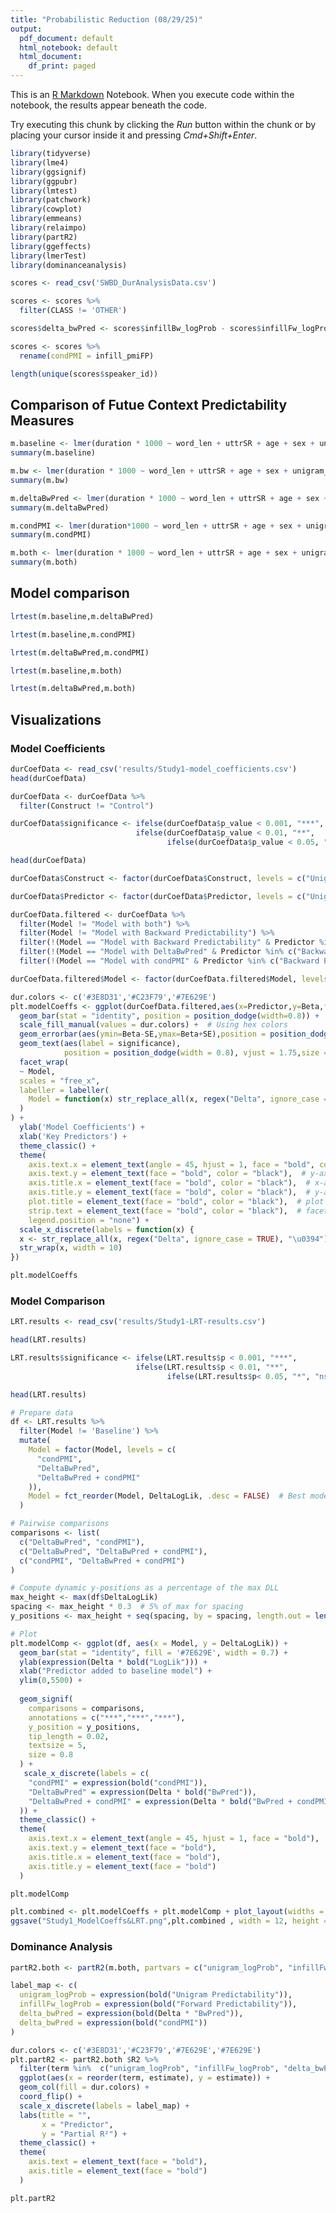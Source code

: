 ```yaml
---
title: "Probabilistic Reduction (08/29/25)"
output:
  pdf_document: default
  html_notebook: default
  html_document:
    df_print: paged
---
```


This is an [R Markdown](http://rmarkdown.rstudio.com) Notebook. When you execute code within the notebook, the results appear beneath the code. 

Try executing this chunk by clicking the *Run* button within the chunk or by placing your cursor inside it and pressing *Cmd+Shift+Enter*. 

```r
library(tidyverse)
library(lme4)
library(ggsignif)
library(ggpubr)
library(lmtest)
library(patchwork)
library(cowplot)
library(emmeans)
library(relaimpo)
library(partR2)
library(ggeffects)
library(lmerTest)
library(dominanceanalysis)
```

```r
scores <- read_csv('SWBD_DurAnalysisData.csv')
```

```r
scores <- scores %>%
  filter(CLASS != 'OTHER')
```


```r
scores$delta_bwPred <- scores$infillBw_logProb - scores$infillFw_logProb
```

```r
scores <- scores %>%
  rename(condPMI = infill_pmiFP)
```


```r
length(unique(scores$speaker_id))
```

## Comparison of Futue Context Predictability Measures

```r
m.baseline <- lmer(duration * 1000 ~ word_len + uttrSR + age + sex + unigram_logProb + infillFw_logProb  + (1|speaker_id), data = scores)
summary(m.baseline)
```


```r
m.bw <- lmer(duration * 1000 ~ word_len + uttrSR + age + sex + unigram_logProb + infillFw_logProb + infillBw_logProb + (1|speaker_id), data = scores)
summary(m.bw)
```

```r
m.deltaBwPred <- lmer(duration * 1000 ~ word_len + uttrSR + age + sex + unigram_logProb + infillFw_logProb + delta_bwPred + (1|speaker_id), data = scores)
summary(m.deltaBwPred)
```

```r
m.condPMI <- lmer(duration*1000 ~ word_len + uttrSR + age + sex + unigram_logProb + infillFw_logProb + condPMI + (1|speaker_id), data = scores)
summary(m.condPMI)
```


```r
m.both <- lmer(duration * 1000 ~ word_len + uttrSR + age + sex + unigram_logProb + infillFw_logProb + delta_bwPred + condPMI + (1|speaker_id), data = scores)
summary(m.both)
```

## Model comparison
```r
lrtest(m.baseline,m.deltaBwPred)
```
```r
lrtest(m.baseline,m.condPMI)
```

```r
lrtest(m.deltaBwPred,m.condPMI)
```

```r
lrtest(m.baseline,m.both)
```

```r
lrtest(m.deltaBwPred,m.both)
```

## Visualizations
### Model Coefficients

```r
durCoefData <- read_csv('results/Study1-model_coefficients.csv')
head(durCoefData)
```


```r
durCoefData <- durCoefData %>%
  filter(Construct != "Control")
```

```r
durCoefData$significance <- ifelse(durCoefData$p_value < 0.001, "***",
                            ifelse(durCoefData$p_value < 0.01, "**",
                                   ifelse(durCoefData$p_value < 0.05, "*", "ns")))

head(durCoefData)
```


```r
durCoefData$Construct <- factor(durCoefData$Construct, levels = c("Unigram Predictability", "Forward Predictability","Planning")) 

durCoefData$Predictor <- factor(durCoefData$Predictor, levels = c("Unigram Predictability", "Forward Predictability","Backward Predictability", "DeltaBwPred", "condPMI")) 
```

```r
durCoefData.filtered <- durCoefData %>%
  filter(Model != "Model with both") %>%
  filter(Model != "Model with Backward Predictability") %>%
  filter(!(Model == "Model with Backward Predictability" & Predictor %in% c("condPMI", "DeltaBwPred"))) %>%
  filter(!(Model == "Model with DeltaBwPred" & Predictor %in% c("Backward Predictability", "condPMI"))) %>%
  filter(!(Model == "Model with condPMI" & Predictor %in% c("Backward Predictability", "DeltaBwPred")))
```

```r
durCoefData.filtered$Model <- factor(durCoefData.filtered$Model, levels = c("Model with DeltaBwPred","Model with condPMI")) 
```


```r
dur.colors <- c('#3E8D31','#C23F79','#7E629E')
plt.modelCoeffs <- ggplot(durCoefData.filtered,aes(x=Predictor,y=Beta,fill=Construct)) +
  geom_bar(stat = "identity", position = position_dodge(width=0.8)) +
  scale_fill_manual(values = dur.colors) +  # Using hex colors
  geom_errorbar(aes(ymin=Beta-SE,ymax=Beta+SE),position = position_dodge(width = 0.8),width=0.2)+
  geom_text(aes(label = significance), 
            position = position_dodge(width = 0.8), vjust = 1.75,size = 3) +
  facet_wrap(
  ~ Model,
  scales = "free_x",
  labeller = labeller(
    Model = function(x) str_replace_all(x, regex("Delta", ignore_case = TRUE), "\u0394")
  )
) +
  ylab('Model Coefficients') +
  xlab('Key Predictors') +
  theme_classic() +
  theme(
    axis.text.x = element_text(angle = 45, hjust = 1, face = "bold", color = "black"),  # x-axis text
    axis.text.y = element_text(face = "bold", color = "black"),  # y-axis text
    axis.title.x = element_text(face = "bold", color = "black"),  # x-axis title
    axis.title.y = element_text(face = "bold", color = "black"),  # y-axis title
    plot.title = element_text(face = "bold", color = "black"),  # plot title
    strip.text = element_text(face = "bold", color = "black"),  # facet labels
    legend.position = "none") +
  scale_x_discrete(labels = function(x) {
  x <- str_replace_all(x, regex("Delta", ignore_case = TRUE), "\u0394")
  str_wrap(x, width = 10)
})
```


```r
plt.modelCoeffs
```


### Model Comparison
```r
LRT.results <- read_csv('results/Study1-LRT-results.csv')
```

```r
head(LRT.results)
```


```r
LRT.results$significance <- ifelse(LRT.results$p < 0.001, "***",
                            ifelse(LRT.results$p < 0.01, "**",
                                   ifelse(LRT.results$p< 0.05, "*", "ns")))

head(LRT.results)
```

```r
# Prepare data
df <- LRT.results %>%
  filter(Model != 'Baseline') %>%
  mutate(
    Model = factor(Model, levels = c(
      "condPMI",
      "DeltaBwPred",
      "DeltaBwPred + condPMI"
    )),
    Model = fct_reorder(Model, DeltaLogLik, .desc = FALSE)  # Best model on the left
  )
```

```r
# Pairwise comparisons
comparisons <- list(
  c("DeltaBwPred", "condPMI"),
  c("DeltaBwPred", "DeltaBwPred + condPMI"),
  c("condPMI", "DeltaBwPred + condPMI")
)

# Compute dynamic y-positions as a percentage of the max DLL
max_height <- max(df$DeltaLogLik)
spacing <- max_height * 0.3  # 5% of max for spacing
y_positions <- max_height + seq(spacing, by = spacing, length.out = length(comparisons))

# Plot
plt.modelComp <- ggplot(df, aes(x = Model, y = DeltaLogLik)) +
  geom_bar(stat = "identity", fill = '#7E629E', width = 0.7) +
  ylab(expression(Delta * bold("LogLik"))) +
  xlab("Predictor added to baseline model") +
  ylim(0,5500) +
  
  geom_signif(
    comparisons = comparisons,
    annotations = c("***","***","***"),
    y_position = y_positions,
    tip_length = 0.02,
    textsize = 5,
    size = 0.8
  ) +
   scale_x_discrete(labels = c(
    "condPMI" = expression(bold("condPMI")),
    "DeltaBwPred" = expression(Delta * bold("BwPred")),
    "DeltaBwPred + condPMI" = expression(Delta * bold("BwPred + condPMI"))
  )) +
  theme_classic() +
  theme(
    axis.text.x = element_text(angle = 45, hjust = 1, face = "bold"),
    axis.text.y = element_text(face = "bold"),
    axis.title.x = element_text(face = "bold"),
    axis.title.y = element_text(face = "bold")
  )
```


```r
plt.modelComp
```

```r
plt.combined <- plt.modelCoeffs + plt.modelComp + plot_layout(widths = c(2, 1))
ggsave("Study1_ModelCoeffs&LRT.png",plt.combined , width = 12, height = 5, dpi = 300)
```




### Dominance Analysis
```r
partR2.both <- partR2(m.both, partvars = c("unigram_logProb", "infillFw_logProb", "delta_bwPred","condPMI"), nboot=100, data = scores, R2_type = "marginal")
```

```r
label_map <- c(
  unigram_logProb = expression(bold("Unigram Predictability")),
  infillFw_logProb = expression(bold("Forward Predictability")),
  delta_bwPred = expression(bold(Delta * "BwPred")),
  delta_bwPred = expression(bold("condPMI"))
)

dur.colors <- c('#3E8D31','#C23F79','#7E629E','#7E629E')
plt.partR2 <- partR2.both $R2 %>%
  filter(term %in%  c("unigram_logProb", "infillFw_logProb", "delta_bwPred","condPMI")) %>%
  ggplot(aes(x = reorder(term, estimate), y = estimate)) +
  geom_col(fill = dur.colors) +
  coord_flip() +
  scale_x_discrete(labels = label_map) +
  labs(title = "",
       x = "Predictor",
       y = "Partial R²") +
  theme_classic() +
  theme(
    axis.text = element_text(face = "bold"),
    axis.title = element_text(face = "bold")
  )
```

```r
plt.partR2
```




